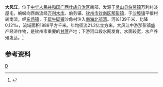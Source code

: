 '''大风江'''，位于[[中华人民共和国|中华人民共和国]][[广西壮族自治区|广西壮族自治区]]南部，发源于[[灵山县|灵山县]][[伯劳镇|伯劳镇]]万利村淡屋屯，蜿蜒向西南流经[[万利水库_(灵山)|万利水库]]、伯劳镇、[[钦州市|钦州市]][[钦南区|钦南区]][[那彭镇|那彭镇]]，于[[沙埠镇_(钦州市)|沙埠镇]]平银村转南流，经[[东场镇|东场镇]]，于[[犀牛脚镇|犀牛脚镇]]沙角村注入[[南海|南海]][[北部湾|北部湾]]。河长139千米，比降0.12‰，流域面积1888平方千米。年均径流21.2亿立方米。大风江中游那彭镇盛产经济作物，是钦州市重要的[[甘蔗|甘蔗]]产地；下游河口段水网发育，水面较宽，水产养殖发达。<ref name="中国河湖大典">{{cite book |author=《[[中国河湖大典|中国河湖大典]]》编纂委员会 |title=《中国河湖大典·珠江卷》 |year=2013年1月 |publisher=中国水利水电出版社 |location=北京 |pages=397页|isbn= 978-7-5170-0561-2 }}</ref>

==参考资料==
{{reflist}}

{{东南沿海诸河}}
{{粤桂琼沿海诸河流}}

[[category:广西河流|D]]